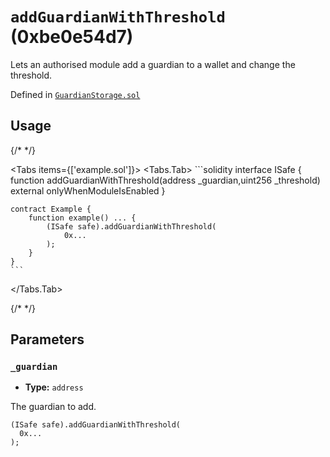 



# `addGuardianWithThreshold` (0xbe0e54d7)



Lets an authorised module add a guardian to a wallet and change the threshold.




Defined in [`GuardianStorage.sol`](https://github.com/safe-global/safe-modules/tree/recovery/v0.1.0/modules/recovery/contracts/generated-markups/candide-contracts/contracts/modules/social_recovery/storage/GuardianStorage.sol#Lundefined)


## Usage

{/* <!-- vale off --> */}

<Tabs items={['example.sol']}>
  <Tabs.Tab>
    ```solidity
    interface ISafe {
        function addGuardianWithThreshold(address _guardian,uint256 _threshold) external onlyWhenModuleIsEnabled
    }

    contract Example {
        function example() ... {
            (ISafe safe).addGuardianWithThreshold(
                0x...
            );
        }
    }
    ```
  </Tabs.Tab>
</Tabs>

{/* <!-- vale on --> */}



## Parameters

### `_guardian`

  - **Type:** `address`

  The guardian to add.

  ```solidity focus=2
  (ISafe safe).addGuardianWithThreshold(
    0x...
  );
  ```





